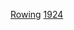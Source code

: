 {{categoryTOC}}
{{See also|1924年夏季奥林匹克运动会赛艇比赛}}

[[Category:1924年夏季奥林匹克运动会运动员|Rowing]]
[[Category:各年夏季奧林匹克運動會划船運動員|1924]]